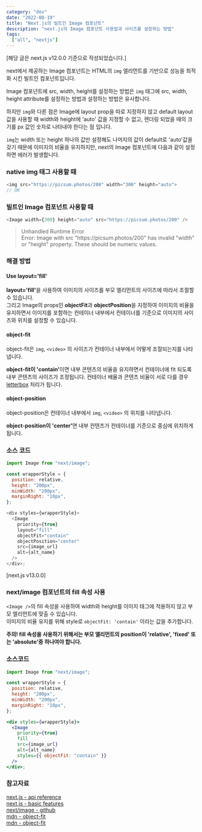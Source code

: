 ```yaml
---
category: "dev"
date: "2022-08-19"
title: "Next.js의 빌트인 Image 컴포넌트"
description: "next.js의 Image 컴포넌트 사용법과 사이즈를 설정하는 방법"
tags:
  ["all", "nextjs"]
---
```


[해당 글은 next.js v12.0.0 기준으로 작성되었습니다.]

next에서 제공하는 Image 컴포넌트는 HTML의 `img` 엘리먼트를 기반으로 성능을 최적화 시킨 빌트인 컴포넌트입니다.<br/>

Image 컴포넌트에 src, width, height를 설정하는 방법은 `img` 태그에 src, width, height attribute를 설정하는 방법과 설정하는 방법은 유사합니다.<br/>

하지만 `img`와 다른 점은 Image에 layout prop을 따로 지정하지 않고 default layout값을 사용할 때 width와 height에 'auto' 값을 지정할 수 없고, 렌더링 되었을 때의 크기를 px 값인 숫자로 나타내야 한다는 점 입니다.

`img`는 width 또는 height 하나의 값만 설정해도 나머지의 값이 default로 'auto'값을 갖기 때문에 이미지의 비율을 유지하지만, next의 Image 컴포넌트에 다음과 같이 설정하면 에러가 발생합니다.

### native img 태그 사용할 때

```javascript
<img src="https://picsum.photos/200" width="300" height="auto">
// OK
```

### 빌트인 Image 컴포넌트 사용할 때

```javascript
<Image width={300} height="auto" src="https://picsum.photos/200" />
```

> Unhandled Runtime Error<br/>
> Error: Image with src "ht<span></span>tps://picsum.photos/200" has invalid "width" or "height" property. These should be numeric values.

### 해결 방법

#### Use layout='fill'

<strong>layout='fill'</strong>을 사용하여 이미지의 사이즈를 부모 엘리먼트의
사이즈에 따라서 조절할 수 있습니다.
<br />
그리고 Image의 props인 **objectFit**과 **objectPosition**을 지정하여 이미지의
비율을 유지하면서 이미지를 포함하는 컨테이너 내부에서 컨테이너를 기준으로
이미지의 사이즈와 위치를 설정할 수 있습니다.

#### object-fit

object-fit은 `img`, `<video>` 의 사이즈가 컨테이너 내부에서 어떻게 조절되는지를 나타냅니다.<br/>

<strong>object-fit이 'contain'</strong>이면 내부 콘텐츠의 비율을 유지하면서 컨테이너에 fit 되도록 내부 콘텐츠의 사이즈가 조정됩니다. 컨테이너 배율과 콘텐츠 비율이 서로 다를 경우 [letterbox](<https://en.wikipedia.org/wiki/Letterboxing_(filming)>) 처리가 됩니다.<br/>

#### object-position

object-position은 컨테이너 내부에서 `img`, `<video>` 의 위치를 나타냅니다.<br/>

<strong>object-position이 'center'</strong>면 내부 컨텐츠가 컨테이너를 기준으로
중심에 위치하게 됩니다.
<br />

### 소스 코드

```js
import Image from "next/image";

const wrapperStyle = {
  position: relative,
  height: "200px",
  minWidth: "200px",
  marginRight: "10px",
};

<div styles={wrapperStyle}>
  <Image
    priority={true}
    layout="fill"
    objectFit="contain"
    objectPosition="center"
    src={image_url}
    alt={alt_name}
  />
</div>;
```

[next.js v13.0.0]

### next/image 컴포넌트의 fill 속성 사용

`<Image />`의 fill 속성을 사용하여 width와 height를 이미지 태그에 적용하지 않고 부모 엘리먼트에 맞출 수 있습니다.<br />
이미지의 비율 유지를 위해 style로 <code>objectFit: 'contain'</code> 이라는 값을 추가합니다.<br />

**주의! fill 속성을 사용하기 위해서는 부모 엘리먼트의 position이 'relative', 'fixed' 또는 'absolute'중 하나여야 합니다.**<br />

### 소스코드

```jsx
import Image from "next/image";

const wrapperStyle = {
  position: relative,
  height: "200px",
  minWidth: "200px",
  marginRight: "10px",
};

<div styles={wrapperStyle}>
  <Image
    priority={true}
    fill
    src={image_url}
    alt={alt_name}
    styles={{ objectFit: "contain" }}
  />
</div>;
```

### 참고자료

[next.js - api reference](https://nextjs.org/docs/api-reference/next/image)<br/>
[next.js - basic features](https://nextjs.org/docs/basic-features/image-optimization)<br/>
[next/image - github](https://github.com/vercel/next.js/blob/canary/docs/api-reference/next/image.md)<br/>
[mdn - object-fit](https://developer.mozilla.org/en-US/docs/Web/CSS/object-fit)<br/>
[mdn - object-fit](https://developer.mozilla.org/en-US/docs/Web/CSS/object-position)<br/>
